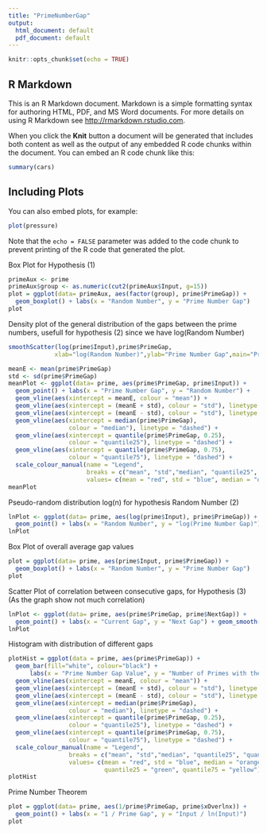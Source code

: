 ```yaml
---
title: "PrimeNumberGap"
output:
  html_document: default
  pdf_document: default
---
```


```r
knitr::opts_chunk$set(echo = TRUE)
```

## R Markdown

This is an R Markdown document. Markdown is a simple formatting syntax for authoring HTML, PDF, and MS Word documents. For more details on using R Markdown see <http://rmarkdown.rstudio.com>.

When you click the **Knit** button a document will be generated that includes both content as well as the output of any embedded R code chunks within the document. You can embed an R code chunk like this:

```r
summary(cars)
```

## Including Plots

You can also embed plots, for example:

```r
plot(pressure)
```

Note that the `echo = FALSE` parameter was added to the code chunk to prevent printing of the R code that generated the plot.

Box Plot for Hypothesis (1)

```r
primeAux <- prime
primeAux$group <- as.numeric(cut2(primeAux$Input, g=15))
plot = ggplot(data= primeAux, aes(factor(group), prime$PrimeGap)) +
  geom_boxplot() + labs(x = "Random Number", y = "Prime Number Gap") 
plot
```

Density plot of the general distribution of the gaps between the prime numbers, usefull for hypothesis (2) since we have log(Random Number)
```r
smoothScatter(log(prime$Input),prime$PrimeGap,
             xlab="log(Random Number)",ylab="Prime Number Gap",main="Prime Number Gap Density")
```

```r
meanE <- mean(prime$PrimeGap)
std <- sd(prime$PrimeGap)
meanPlot <- ggplot(data= prime, aes(prime$PrimeGap, prime$Input)) + 
  geom_point() + labs(x = "Prime Number Gap", y = "Random Number") +
  geom_vline(aes(xintercept = meanE, colour = "mean")) + 
  geom_vline(aes(xintercept = (meanE + std), colour = "std"), linetype = "dashed") + 
  geom_vline(aes(xintercept = (meanE - std), colour = "std"), linetype = "dashed") + 
  geom_vline(aes(xintercept = median(prime$PrimeGap), 
                 colour = "median"), linetype = "dashed") + 
  geom_vline(aes(xintercept = quantile(prime$PrimeGap, 0.25), 
                 colour = "quantile25"), linetype = "dashed") +
  geom_vline(aes(xintercept = quantile(prime$PrimeGap, 0.75), 
                 colour = "quantile75"), linetype = "dashed") +
  scale_colour_manual(name = "Legend", 
                      breaks = c("mean", "std","median", "quantile25", "quantile75"), 
                      values= c(mean = "red", std = "blue", median = "orange", quantile25 = "green", quantile75 = "yellow"))
meanPlot
```

Pseudo-random distribution log(n) for hypothesis Random Number (2)
```r
lnPlot <- ggplot(data= prime, aes(log(prime$Input), prime$PrimeGap)) + 
  geom_point() + labs(x = "Random Number", y = "log(Prime Number Gap)") + geom_smooth(method = "lm")
lnPlot
```

Box Plot of overall average gap values
```r
plot = ggplot(data= prime, aes(prime$Input, prime$PrimeGap)) +
  geom_boxplot() + labs(x = "Random Number", y = "Prime Number Gap") 
plot
```

Scatter Plot of correlation between consecutive gaps, for Hypothesis (3) (As the graph show not much correlation)
```r
lnPlot <- ggplot(data= prime, aes(prime$PrimeGap, prime$NextGap)) + 
  geom_point() + labs(x = "Current Gap", y = "Next Gap") + geom_smooth()
lnPlot
```

Histogram with distribution of different gaps
```r
plotHist = ggplot(data = prime, aes(prime$PrimeGap)) +
  geom_bar(fill="white", colour="black") + 
      labs(x = "Prime Number Gap Value", y = "Number of Primes with the same Gap") +
  geom_vline(aes(xintercept = meanE, colour = "mean")) + 
  geom_vline(aes(xintercept = (meanE + std), colour = "std"), linetype = "dashed") + 
  geom_vline(aes(xintercept = (meanE - std), colour = "std"), linetype = "dashed") + 
  geom_vline(aes(xintercept = median(prime$PrimeGap), 
                 colour = "median"), linetype = "dashed") + 
  geom_vline(aes(xintercept = quantile(prime$PrimeGap, 0.25), 
                 colour = "quantile25"), linetype = "dashed") +
  geom_vline(aes(xintercept = quantile(prime$PrimeGap, 0.75), 
                 colour = "quantile75"), linetype = "dashed") +
  scale_colour_manual(name = "Legend", 
                 breaks = c("mean", "std","median", "quantile25", "quantile75"), 
                 values= c(mean = "red", std = "blue", median = "orange", 
                           quantile25 = "green", quantile75 = "yellow"))
plotHist
```


Prime Number Theorem
```r
plot = ggplot(data= prime, aes(1/prime$PrimeGap, prime$xOverlnx)) +
  geom_point() + labs(x = "1 / Prime Gap", y = "Input / ln(Input)") 
plot
```